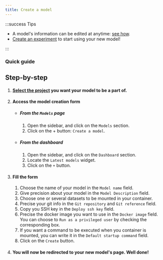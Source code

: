 ```yaml
---
title: Create a model
---
```


:::success Tips

- A model's information can be edited at anytime: [see how](edit-a-model).
- [Create an experiment](./experiments/create-an-experiment) to start using your new model!

:::


### Quick guide
<VideoPlayer src="https://storage.googleapis.com/cdn.csquare.run/docs/webm/create-a-model.webm" />

## Step-by-step
1. #### [Select the project](../projects/select-a-project.mdx) you want your model to be a part of.
2. #### Access the model creation form
    - ##### From the `Models` page
        1. Open the sidebar, and click on the `Models` section.
        2. Click on the + button: `Create a model`.
    - ##### From the dashboard
        1. Open the sidebar, and click on the `Dashboard` section.
        2. Locate the `Latest models` widget.
        3. Click on the `+` button.
3. #### Fill the form
    1. Choose the name of your model in the `Model name` field.
    2. Give precision about your model in the `Model Description` field.
    3. Choose one or several datasets to be mounted in your container.
    4. Precise your git info in the `Git repository` and `Git reference` field.
    5. Copy you SSH key in the `Deploy ssh key` field.
    6. Precise the docker image you want to use in the `Docker image` field. You can choose to `Run as a privileged user` by checking the corresponding box.
    7. If you want a command to be executed when you container is mounted, you can write it in the `Default startup command` field.
    3. Click on the `Create` button.
4. #### You will now be redirected to your new model's page. Well done!